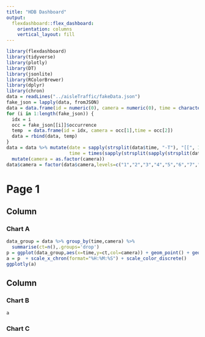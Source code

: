 ```yaml
---
title: "HDB Dashboard"
output: 
  flexdashboard::flex_dashboard:
    orientation: columns
    vertical_layout: fill
---
```


```r
library(flexdashboard)
library(tidyverse)
library(plotly)
library(DT)
library(jsonlite)
library(RColorBrewer)
library(dplyr)
library(chron)
data = readLines("../aisleTraffic/fakeData.json")
fake_json = lapply(data, fromJSON)
data = data.frame(id = numeric(0), camera = numeric(0), time = character(0))
for (i in 1:length(fake_json)) {
  idx = i
  occ = fake_json[[i]]$occurrence
  temp  = data.frame(id = idx, camera = occ[1],time = occ[2])
  data = rbind(data, temp)
}
data = data %>% mutate(date = sapply(strsplit(data$time, "-T"), "[[", 1),
                       time = times(sapply(strsplit(sapply(strsplit(data$time, "-T"), "[[", 2), ".000Z"), "[[", 1))) %>% 
  mutate(camera = as.factor(camera))
data$camera = factor(data$camera,levels=c("1","2","3","4","5","6","7","8","9","10"))
```

# Page 1

Column {data-width=650}
-----------------------------------------------------------------------

### Chart A

```r
data_group = data %>% group_by(time,camera) %>% 
  summarise(ct=n(),.groups='drop')
p = ggplot(data_group,aes(x=time,y=ct,col=camera)) + geom_point() + geom_line()
a = p  + scale_x_chron(format="%H:%M:%S") + scale_color_discrete()
ggplotly(a)
```

Column {data-width=350}
-----------------------------------------------------------------------

### Chart B

```r
a

```

### Chart C

```r

```